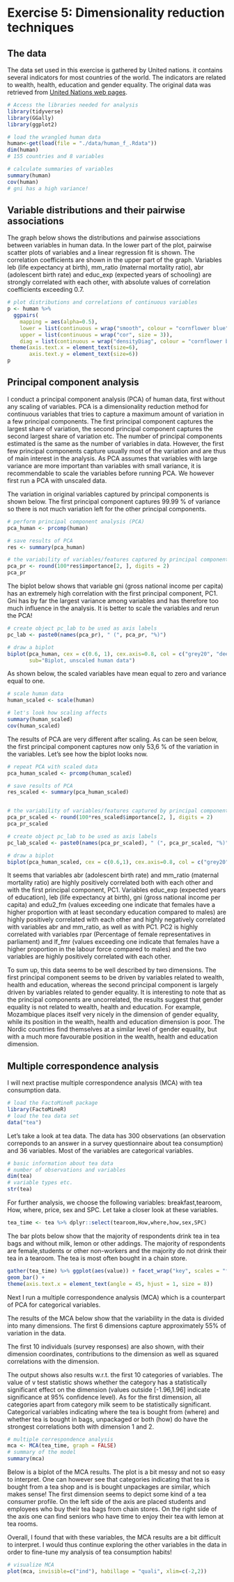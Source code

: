 # Exercise 5: Dimensionality reduction techniques



## The data 

The data set used in this exercise is gathered by United nations. 
it contains several indicators for most countries of the
world. The indicators are related to wealth, health, education and gender equality. 
The original data was retrieved from 
[United Nations web pages](http://hdr.undp.org/en/content/human-development-index-hdi).


```r

# Access the libraries needed for analysis
library(tidyverse)
library(GGally)
library(ggplot2)

```


```r

# load the wrangled human data
human<-get(load(file = "./data/human_f_.Rdata"))
dim(human)
# 155 countries and 8 variables

```

```r
# calculate summaries of variables
summary(human)
cov(human)
# gni has a high variance!

```

## Variable distributions and their pairwise associations

The graph below shows the distributions and pairwise associations between variables 
in human data. In the lower part of the plot, pairwise scatter plots of variables 
and a linear regression fit is shown. The correlation coefficients are shown in the upper part 
of the graph. Variables leb (life expectancy at birth), mm_ratio (maternal mortality ratio), 
abr (adolescent birth rate) and educ_exp (expected years of schooling) are strongly correlated with each other, with absolute values of correlation coefficients exceeding 0.7.

```r
# plot distributions and correlations of continuous variables 
p <- human %>% 
  ggpairs(
    mapping = aes(alpha=0.5), 
    lower = list(continuous = wrap("smooth", colour = "cornflower blue", alpha=0.3, size=1)), 
    upper = list(continuous = wrap("cor", size = 3)),
    diag = list(continuous = wrap("densityDiag", colour = "cornflower blue"))) +
 theme(axis.text.x = element_text(size=6), 
       axis.text.y = element_text(size=6))  
p
```

## Principal component analysis

I conduct a principal component analysis (PCA) of human data, first without any scaling of variables. PCA is a dimensionality reduction method for continuous variables that tries
to capture a maximum amount of variation in a few principal components. The  first principal component captures the largest share of variation, the second principal component captures the second largest share of variation etc. The number of principal components estimated is the same as the number of variables in data. However,
the first few principal components capture usually most of the variation and are thus of main interest in the analysis. As PCA assumes that variables with large variance are more important than variables with small variance, it is recommendable to scale the variables before running PCA. We however first run a PCA with unscaled data.

The variation in original variables captured by principal components is shown below.
The first principal component captures 99.99 % of variance so there is not much variation left for the other principal components.  

```r
# perform principal component analysis (PCA)
pca_human <- prcomp(human)

# save results of PCA
res <- summary(pca_human)

# the variability of variables/features captured by principal components
pca_pr <- round(100*res$importance[2, ], digits = 2)
pca_pr

```

The biplot below shows that variable gni (gross national income per capita)
has an extremely high correlation with the first principal component, PC1.
Gni has by far the largest variance among variables and has therefore
too much influence in the analysis. It is better to scale the variables and rerun the PCA!

```r
# create object pc_lab to be used as axis labels
pc_lab <- paste0(names(pca_pr), " (", pca_pr, "%)")

# draw a biplot
biplot(pca_human, cex = c(0.6, 1), cex.axis=0.8, col = c("grey20", "deeppink2"), xlab = pc_lab[1], ylab = pc_lab[2],
       sub="Biplot, unscaled human data") 

```

As shown below, the scaled variables have mean equal to zero and variance equal to one.

```r
# scale human data
human_scaled <- scale(human)

# let's look how scaling affects
summary(human_scaled)
cov(human_scaled)

```
The results of PCA are very different after scaling. As can be seen below, the first 
principal component captures now only 53,6 % of the variation in the variables.
Let's see how the biplot looks now.

```r
# repeat PCA with scaled data
pca_human_scaled <- prcomp(human_scaled)

# save results of PCA
res_scaled <- summary(pca_human_scaled)


# the variability of variables/features captured by principal components
pca_pr_scaled <- round(100*res_scaled$importance[2, ], digits = 2)
pca_pr_scaled

```
```r

# create object pc_lab to be used as axis labels
pc_lab_scaled <- paste0(names(pca_pr_scaled), " (", pca_pr_scaled, "%)")

# draw a biplot
biplot(pca_human_scaled, cex = c(0.6,1), cex.axis=0.8, col = c("grey20", "deeppink2"), xlab = pc_lab_scaled[1], ylab = pc_lab_scaled[2], sub="Biplot, scaled human data") 

```

It seems that variables abr (adolescent birth rate) and mm_ratio (maternal mortality ratio) are highly positively correlated both with each other and with the first principal component,
PC1. Variables educ_exp (expected years of education), leb (life expectancy at birth), gni (gross national income per capita) and edu2_fm (values exceeding one indicate that females have a higher proportion with at least secondary education compared to males) are highly positively correlated with each other and 
highly negatively correlated with variables abr and mm_ratio, as well as with PC1. 
PC2 is highly correlated with variables rpar (Percentage of female representatives in parliament) and lf_fmr (values exceeding one indicate that females have a higher proportion in the labour force compared to males) and the two variables are highly positively correlated with each other. 

To sum up, this data seems to be well described  by two dimensions. The first  principal component seems to be driven by variables related to wealth, health and education, whereas the second principal component is largely driven by variables related to
gender equality. It is interesting to note that as the principal components are uncorrelated, the results suggest that gender equality is not related to wealth, health and education. For example, Mozambique places itself very nicely in the dimension  of gender equality, while its position in the wealth, health and education dimension is poor. The Nordic countries find themselves at a similar level of gender equality, but with a much more favourable position in the wealth, health and education dimension.


## Multiple correspondence analysis

I will next practise multiple correspondence analysis (MCA) with tea consumption data.

```r
# load the FactoMineR package
library(FactoMineR)
# load the tea data set
data("tea")

```

Let's take a look at tea data. The data has 300 observations (an observation correponds to an answer in a survey questionnaire about tea consumption) and 36 variables. Most of the variables are categorical variables. 

```r
# basic information about tea data
# number of observations and variables
dim(tea)
# variable types etc. 
str(tea)
```
For further analysis, we choose the following variables: breakfast,tearoom, How,
where, price, sex and SPC. Let take a closer look at these variables.

```r

tea_time <- tea %>% dplyr::select(tearoom,How,where,how,sex,SPC)

```

The bar plots below show that the majority of respondents drink tea in tea bags and without milk, lemon or other addings. The majority of respondents are female,students or other non-workers and the majority do not drink their tea in a tearoom. The tea is most often bought in a chain store.

```r
gather(tea_time) %>% ggplot(aes(value)) + facet_wrap("key", scales = "free") +
geom_bar() +
theme(axis.text.x = element_text(angle = 45, hjust = 1, size = 8))
```

Next I run a multiple correspondence analysis (MCA) which is a counterpart of PCA
for categorical variables.

The results of the MCA below show that the variability in the data is divided into
many dimensions. The first 6 dimensions capture approximately 55% of variation
in the data.

The first 10 individuals (survey responses) are also shown, with their dimension coordinates, contributions to the dimension as well as squared correlations with the dimension.

The output shows also results w.r.t. the first 10 categories of variables. The value of v test statistic shows whether the category has a statistically significant effect
on the dimension (values outside [-1.96,1.96] indicate significance at 95% confidence level). As for the first dimension, all categories apart from category milk seem to be statistically significant. Categorical variables
indicating where the tea is bought from (where) and whether tea is bought in bags, unpackaged or both (how) do have the strongest correlations both with dimension 1 and 2. 

```r

# multiple correspondence analysis
mca <- MCA(tea_time, graph = FALSE)
# summary of the model
summary(mca)

```
Below is a biplot of the MCA results. The plot is a bit messy and not so easy to
interpret. One can however see that categories indicating that tea is bought from a tea shop and is is bought unpackages are similar, which makes sense! The first dimension seems to depict some kind of a tea consumer profile. On the left side of the axis are placed
students and employees who buy their tea bags from chain stores. On the right side of the axis one can find seniors who have time to enjoy their tea with lemon at tea rooms.

Overall, I found that with these variables, the MCA results are a bit difficult to interpret. I would thus continue exploring the other variables in the data in order to fine-tune my analysis of tea consumption habits! 

```r
# visualize MCA
plot(mca, invisible=c("ind"), habillage = "quali", xlim=c(-2,2))


```



